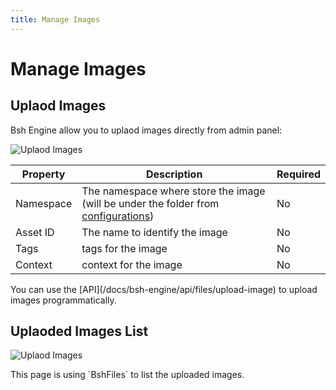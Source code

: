 ```yaml
---
title: Manage Images
---
```


# Manage Images

## Uplaod Images

Bsh Engine allow you to uplaod images directly from admin panel:

![Uplaod Images](/images/bsh-egnine/files/load-file.png)

| Property | Description | Required |
|----------|-------------|----------|
| Namespace | The namespace where store the image (will be under the folder from [configurations](/docs/bsh-engine/files/configurations)) | No |
| Asset ID | The name to identify the image | No |
| Tags | tags for the image | No |
| Context | context for the image | No |

<Callout type='info'>
    You can use the [API](/docs/bsh-engine/api/files/upload-image) to upload images programmatically.
</Callout>

## Uplaoded Images List

![Uplaod Images](/images/bsh-egnine/files/loaded-files.png)

<Callout type='info'>
    This page is using `BshFiles` to list the uploaded images.
</Callout>
